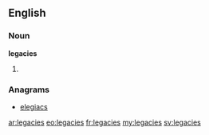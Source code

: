 ==English==

===Noun===
'''legacies'''

# {{plural of|[[legacy]]}}

===Anagrams===
* [[elegiacs#English|elegiacs]]

[[ar:legacies]]
[[eo:legacies]]
[[fr:legacies]]
[[my:legacies]]
[[sv:legacies]]